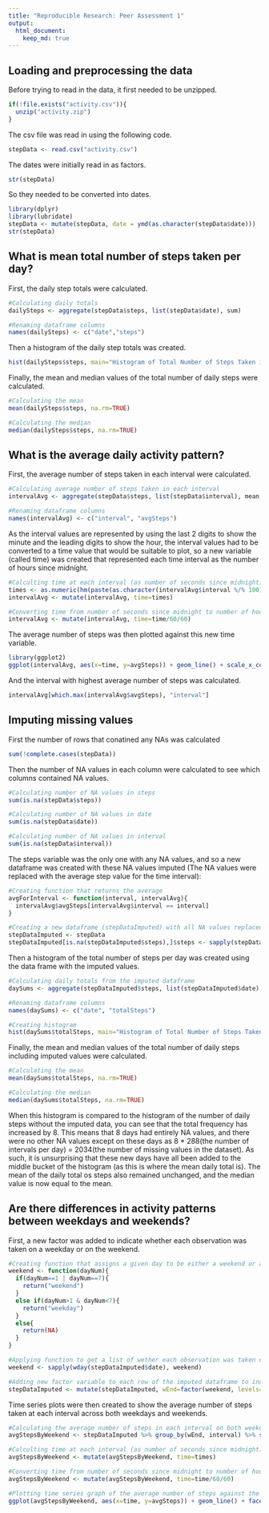 ```yaml
---
title: "Reproducible Research: Peer Assessment 1"
output: 
  html_document:
    keep_md: true
---
```



## Loading and preprocessing the data

Before trying to read in the data, it first needed to be unzipped.
```r
if(!file.exists("activity.csv")){
  unzip("activity.zip")
}
```

The csv file was read in using the following code.
```r
stepData <- read.csv("activity.csv")
```

The dates were initially read in as factors.
```r
str(stepData)
```

So they needed to be converted into dates.
```r
library(dplyr)
library(lubridate)
stepData <- mutate(stepData, date = ymd(as.character(stepData$date)))
str(stepData)
```

## What is mean total number of steps taken per day?

First, the daily step totals were calculated.
```r
#Calculating daily totals
dailySteps <- aggregate(stepData$steps, list(stepData$date), sum)

#Renaming dataframe columns
names(dailySteps) <- c("date","steps")
```

Then a histogram of the daily step totals was created.
```r
hist(dailySteps$steps, main="Histogram of Total Number of Steps Taken in a Day", xlab="Total number of steps")
```

Finally, the mean and median values of the total number of daily steps were calculated.
```r
#Calculating the mean
mean(dailySteps$steps, na.rm=TRUE)

#Calculating the median
median(dailySteps$steps, na.rm=TRUE)
```

## What is the average daily activity pattern?

First, the average number of steps taken in each interval were calculated.
```r
#Calculating average number of steps taken in each interval
intervalAvg <- aggregate(stepData$steps, list(stepData$interval), mean, na.rm=TRUE)

#Renaming dataframe columns
names(intervalAvg) <- c("interval", "avgSteps")
```

As the interval values are represented by using the last 2 digits to show the minute and the leading digits to show the hour, the interval values had to be converted to a time value that would be suitable to plot, so a new variable (called time) was created that represented each time interval as the number of hours since midnight.
```r
#Calculting time at each interval (as number of seconds since midnight)
times <- as.numeric(hm(paste(as.character(intervalAvg$interval %/% 100), as.character(intervalAvg$interval %% 100))))
intervalAvg <- mutate(intervalAvg, time=times)

#Converting time from number of seconds since midnight to number of hours since midnight
intervalAvg <- mutate(intervalAvg, time=time/60/60)
```

The average number of steps was then plotted against this new time variable.
```r
library(ggplot2)
ggplot(intervalAvg, aes(x=time, y=avgSteps)) + geom_line() + scale_x_continuous(breaks=seq(0,24,1)) + ylab("Average number of steps during interval") + xlab("Time (Hours)") + ggtitle("The Average Number of Steps Taken at Each Time Interval")
```

And the interval with highest average number of steps was calculated.
```r
intervalAvg[which.max(intervalAvg$avgSteps), "interval"]
```

## Imputing missing values

First the number of rows that conatined any NAs was calculated
```r
sum(!complete.cases(stepData))
```

Then the number of NA values in each column were calculated to see which columns contained NA values.
```r
#Calculating number of NA values in steps
sum(is.na(stepData$steps))

#Calculating number of NA values in date
sum(is.na(stepData$date))

#Calculating number of NA values in interval
sum(is.na(stepData$interval))
```

The steps variable was the only one with any NA values, and so a new dataframe was created with these NA values imputed (The NA values were replaced with the average step value for the time interval):
```r
#Creating function that returns the average
avgForInterval <- function(interval, intervalAvg){
  intervalAvg$avgSteps[intervalAvg$interval == interval]
}

#Creating a new dataframe (stepDataImputed) with all NA values replaced with the average step value for that interval
stepDataImputed <- stepData
stepDataImputed[is.na(stepDataImputed$steps),]$steps <- sapply(stepDataImputed[is.na(stepDataImputed$steps),]$interval, avgForInterval, intervalAvg)
```

Then a histogram of the total number of steps per day was created using the data frame with the imputed values.
```r
#Calculating daily totals from the imputed dataframe
daySums <- aggregate(stepDataImputed$steps, list(stepDataImputed$date), sum)

#Renaming dataframe columns
names(daySums) <- c("date", "totalSteps")

#Creating histogram 
hist(daySums$totalSteps, main="Histogram of Total Number of Steps Taken in a Day (Imputed Data)", xlab="Total number of steps")
```

Finally, the mean and median values of the total number of daily steps including imputed values were calculated.
```r
#Calculating the mean
mean(daySums$totalSteps, na.rm=TRUE)

#Calculating the median
median(daySums$totalSteps, na.rm=TRUE)
```

When this histogram is compared to the histogram of the number of daily steps without the imputed data, you can see that the total frequency has increased by 8. This means that 8 days had entirely NA values, and there were no other NA values except on these days as 8 * 288(the number of intervals per day) = 2034(the number of missing values in the dataset). As such, it is unsurprising that these new days have all been added to the middle bucket of the histogram (as this is where the mean daily total is). The mean of the daily total os steps also remained unchanged, and the median value is now equal to the mean.

## Are there differences in activity patterns between weekdays and weekends?

First, a new factor was added to indicate whether each observation was taken on a weekday or on the weekend.
```r
#Creating function that assigns a given day to be either a weekend or a weekday
weekend <- function(dayNum){
  if(dayNum==1 | dayNum==7){
    return("weekend")
  }
  else if(dayNum>1 & dayNum<7){
    return("weekday")
  }
  else{
    return(NA)
  }
}

#Applying function to get a list of wether each observation was taken on a weekday or weekend
weekend <- sapply(wday(stepDataImputed$date), weekend)

#Adding new factor variable to each row of the imputed dataframe to indicated wether it was taken on a weekday or weekend
stepDataImputed <- mutate(stepDataImputed, wEnd=factor(weekend, levels=c("weekday","weekend")))
```

Time series plots were then created to show the average number of steps taken at each interval across both weekdays and weekends.
```r
#Calculating the average number of steps in each interval on both weekdays and weekends
avgStepsByWeekend <- stepDataImputed %>% group_by(wEnd, interval) %>% summarize(avgSteps = mean(steps))

#Calculting time at each interval (as number of seconds since midnight)
avgStepsByWeekend <- mutate(avgStepsByWeekend, time=times)

#Converting time from number of seconds since midnight to number of hours since midnight
avgStepsByWeekend <- mutate(avgStepsByWeekend, time=time/60/60)

#Plotting time series graph of the average number of steps against the time variable, with two panels to show how this varied between weekdays and weekends.
ggplot(avgStepsByWeekend, aes(x=time, y=avgSteps)) + geom_line() + facet_wrap(. ~ wEnd) + scale_x_continuous(breaks=seq(0,24,2)) + ylab("Average number of steps during interval") + xlab("Time (Hours)") + ggtitle("The Average Number of Steps Taken at Each Time Interval")
```